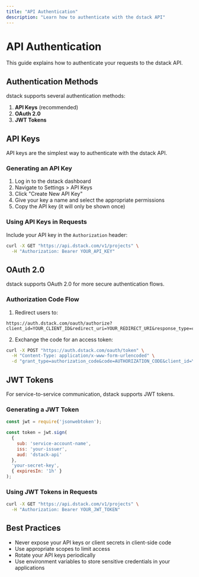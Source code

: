 ```yaml
---
title: "API Authentication"
description: "Learn how to authenticate with the dstack API"
---
```


# API Authentication

This guide explains how to authenticate your requests to the dstack API.

## Authentication Methods

dstack supports several authentication methods:

1. **API Keys** (recommended)
2. **OAuth 2.0**
3. **JWT Tokens**

## API Keys

API keys are the simplest way to authenticate with the dstack API.

### Generating an API Key

1. Log in to the dstack dashboard
2. Navigate to Settings > API Keys
3. Click "Create New API Key"
4. Give your key a name and select the appropriate permissions
5. Copy the API key (it will only be shown once)

### Using API Keys in Requests

Include your API key in the `Authorization` header:

```bash
curl -X GET "https://api.dstack.com/v1/projects" \
  -H "Authorization: Bearer YOUR_API_KEY"
```

## OAuth 2.0

dstack supports OAuth 2.0 for more secure authentication flows.

### Authorization Code Flow

1. Redirect users to:
```
https://auth.dstack.com/oauth/authorize?client_id=YOUR_CLIENT_ID&redirect_uri=YOUR_REDIRECT_URI&response_type=code&scope=read,write
```

2. Exchange the code for an access token:
```bash
curl -X POST "https://auth.dstack.com/oauth/token" \
  -H "Content-Type: application/x-www-form-urlencoded" \
  -d "grant_type=authorization_code&code=AUTHORIZATION_CODE&client_id=YOUR_CLIENT_ID&client_secret=YOUR_CLIENT_SECRET&redirect_uri=YOUR_REDIRECT_URI"
```

## JWT Tokens

For service-to-service communication, dstack supports JWT tokens.

### Generating a JWT Token

```javascript
const jwt = require('jsonwebtoken');

const token = jwt.sign(
  { 
    sub: 'service-account-name',
    iss: 'your-issuer',
    aud: 'dstack-api'
  },
  'your-secret-key',
  { expiresIn: '1h' }
);
```

### Using JWT Tokens in Requests

```bash
curl -X GET "https://api.dstack.com/v1/projects" \
  -H "Authorization: Bearer YOUR_JWT_TOKEN"
```

## Best Practices

- Never expose your API keys or client secrets in client-side code
- Use appropriate scopes to limit access
- Rotate your API keys periodically
- Use environment variables to store sensitive credentials in your applications

